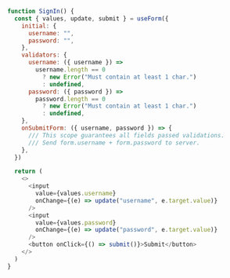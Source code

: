 ```js
function SignIn() {
  const { values, update, submit } = useForm({
    initial: {
      username: "",
      password: "",
    },
    validators: {
      username: ({ username }) =>
        username.length == 0
          ? new Error("Must contain at least 1 char.")
          : undefined,
      password: ({ password }) =>
        password.length == 0
          ? new Error("Must contain at least 1 char.")
          : undefined,
    },
    onSubmitForm: ({ username, password }) => {
      /// This scope guarantees all fields passed validations.
      /// Send form.username + form.password to server.
    },
  })

  return (
    <>
      <input
        value={values.username}
        onChange={(e) => update("username", e.target.value)}
      />
      <input
        value={values.password}
        onChange={(e) => update("password", e.target.value)}
      />
      <button onClick={() => submit()}>Submit</button>
    </>
  )
}
```
